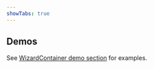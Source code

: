 ```yaml
---
showTabs: true
---
```


## Demos

See [WizardContainer demo section](/uilib/extensions/forms/Wizard/Container/demos) for examples.
